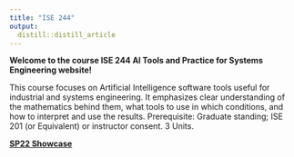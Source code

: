 ```yaml
---
title: "ISE 244"
output: 
  distill::distill_article
---
```





**Welcome to the course ISE 244 AI Tools and Practice for Systems Engineering website!**

This course focuses on Artificial Intelligence software tools useful for industrial and systems engineering. It emphasizes clear understanding of the mathematics behind them, what tools to use in which conditions, and how to interpret and use the results. Prerequisite: Graduate standing; ISE 201 (or Equivalent) or instructor consent. 3 Units.


[**SP22 Showcase**](https://docs.google.com/spreadsheets/d/1UWH_hOip5kQzOxRZ-Jk2_FGTn2gCKaL88RmdxUi3MU0/edit?usp=sharing)